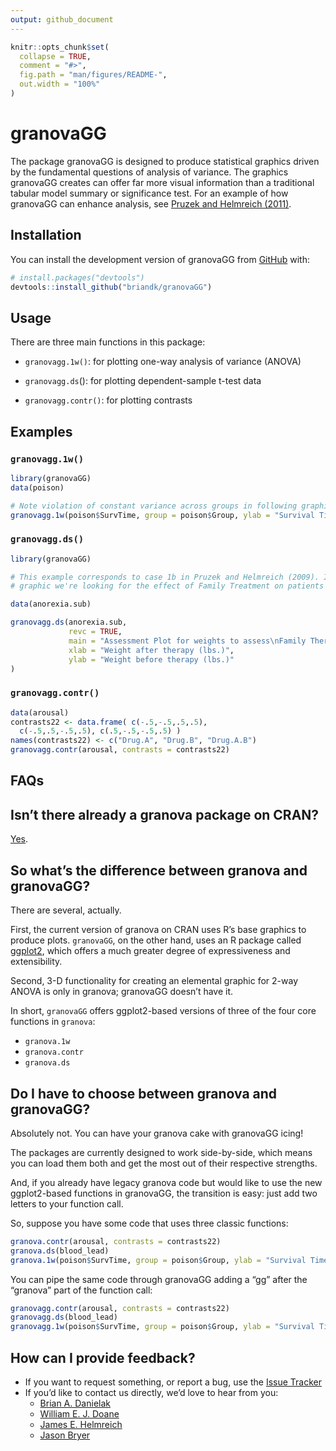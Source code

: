 ```yaml
---
output: github_document
---
```


<!-- README.md is generated from README.Rmd. Please edit that file -->

```r
knitr::opts_chunk$set(
  collapse = TRUE,
  comment = "#>",
  fig.path = "man/figures/README-",
  out.width = "100%"
)
```

# granovaGG

<!-- badges: start -->

<!-- badges: end -->

The package granovaGG is designed to produce statistical graphics driven by the fundamental questions of analysis of variance.
The graphics granovaGG creates can offer far more visual information than a traditional tabular model summary or significance test.
For an example of how granovaGG can enhance analysis, see [Pruzek and Helmreich (2011)](https://rmpruzek.com/wp-content/uploads/2011/07/ElementalGraphicsForANOVA.finalJune11.pdf).

## Installation

You can install the development version of granovaGG from [GitHub](https://github.com) with:

``` r
# install.packages("devtools")
devtools::install_github("briandk/granovaGG")
```

## Usage

There are three main functions in this package:

-   `granovagg.1w()`: for plotting one-way analysis of variance (ANOVA)

-   `granovagg.ds`(): for plotting dependent-sample t-test data

-   `granovagg.contr()`: for plotting contrasts

## Examples

### `granovagg.1w()`

```r
library(granovaGG)
data(poison)

# Note violation of constant variance across groups in following graphic.
granovagg.1w(poison$SurvTime, group = poison$Group, ylab = "Survival Time")
```

### `granovagg.ds()`

```r
library(granovaGG)

# This example corresponds to case 1b in Pruzek and Helmreich (2009). In this
# graphic we're looking for the effect of Family Treatment on patients with anorexia.

data(anorexia.sub)

granovagg.ds(anorexia.sub,
             revc = TRUE,
             main = "Assessment Plot for weights to assess\nFamily Therapy treatment for Anorexia Patients",
             xlab = "Weight after therapy (lbs.)",
             ylab = "Weight before therapy (lbs.)"
)    
```

### `granovagg.contr()`

```r
data(arousal)  
contrasts22 <- data.frame( c(-.5,-.5,.5,.5), 
  c(-.5,.5,-.5,.5), c(.5,-.5,-.5,.5) )
names(contrasts22) <- c("Drug.A", "Drug.B", "Drug.A.B")
granovagg.contr(arousal, contrasts = contrasts22)
```

## FAQs

## Isn't there already a granova package on CRAN?

[Yes](https://cran.r-project.org/package=granova).

## So what's the difference between granova and granovaGG?

There are several, actually.

First, the current version of granova on CRAN uses R's base graphics to produce plots.
`granovaGG`, on the other hand, uses an R package called [ggplot2](https://cran.r-project.org/package=ggplot2), which offers a much greater degree of expressiveness and extensibility.

Second, 3-D functionality for creating an elemental graphic for 2-way ANOVA is only in granova; granovaGG doesn't have it.

In short, `granovaGG` offers ggplot2-based versions of three of the four core functions in `granova`:

-   `granova.1w`
-   `granova.contr`
-   `granova.ds`

## Do I have to choose between granova and granovaGG?

Absolutely not.
You can have your granova cake with granovaGG icing!

The packages are currently designed to work side-by-side, which means you can load them both and get the most out of their respective strengths.

And, if you already have legacy granova code but would like to use the new ggplot2-based functions in granovaGG, the transition is easy: just add two letters to your function call.

So, suppose you have some code that uses three classic functions:

```r
granova.contr(arousal, contrasts = contrasts22)
granova.ds(blood_lead)
granova.1w(poison$SurvTime, group = poison$Group, ylab = "Survival Time")
```

You can pipe the same code through granovaGG adding a "gg" after the "granova" part of the function call:

```r
granovagg.contr(arousal, contrasts = contrasts22)
granovagg.ds(blood_lead)
granovagg.1w(poison$SurvTime, group = poison$Group, ylab = "Survival Time")
```

## How can I provide feedback?

-   If you want to request something, or report a bug, use the [Issue Tracker](https://github.com/briandk/granovaGG/issues)
-   If you'd like to contact us directly, we'd love to hear from you:
    -   [Brian A. Danielak](mailto:briandanielak+granovagg@gmail.com)
    -   [William E. J. Doane](mailto:wdoane@Bennington.edu)
    -   [James E. Helmreich](mailto:James.Helmreich@marist.edu)
    -   [Jason Bryer](mailto:jason@bryer.org)
